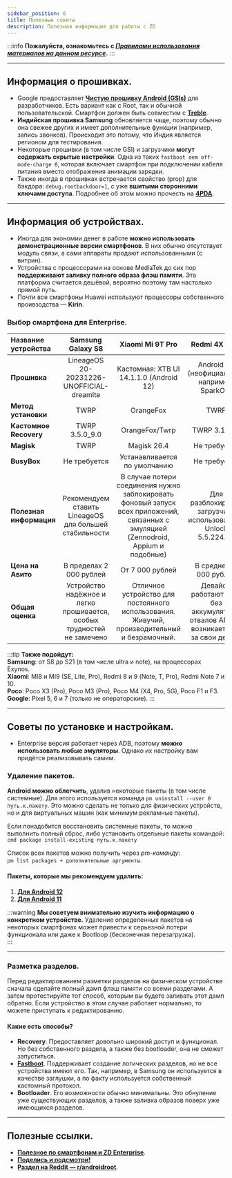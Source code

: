```yaml
---
sidebar_position: 6
title: Полезные советы
description: Полезная информация для работы с ZD
---
```

:::info **Пожалуйста, ознакомьтесь с [*Правилами использования материалов на данном ресурсе*](../Disclaimer).**
:::
_______________________________________________
## Информация о прошивках.  
- Google предоставляет [**Чистую прошивку Android (GSIs)**](https://developer.android.com/topic/generic-system-image) для разработчиков. Есть вариант как с Root, так и обычной пользовательской. Смартфон должен быть совместим с [**Treble**](https://github.com/phhusson/treble_experimentations/wiki).  
- **Индийская прошивка Samsung** обновляется чаще, поэтому обычно она свежее других и имеет дополнительные функции (например, запись звонков). Происходит это потому, что Индия является регионом для тестирования.  
- Некоторые прошивки (в том числе GSI) и загрузчики **могут содержать скрытые настройки**. Одна из таких `fastboot oem off-mode-charge 0`, которая включает смартфон при подключении кабеля питания вместо отображения анимации зарядки.  
- Также иногда в прошивках встречается свойство (prop) для бэкдора: `debug.rootbackdoor=1`, с уже **вшитыми сторонними ключами доступа**. Подробнее об этом можно прочесть на [**4PDA**](https://4pda.to/forum/index.php?showtopic=908196&view=findpost&p=95402137).  
_________________
## Информация об устройствах.  
- Иногда для экономии денег в работе **можно использовать демонстрационные версии смартфонов**. В них обычно отсутствует модуль связи, а сами аппараты продают использованными (с витрин).  
- Устройства с процессорами на основе MediaTek до сих пор **поддерживают заливку полного образа флэш памяти**. Эта платформа считается дешёвой, вероятно поэтому там настолько прямой путь.  
- Почти все смартфоны Huawei используют процессоры собственного проивзодства — **Kirin**.  

### Выбор смартфона для Enterprise.  
|   Название устройства  | Samsung Galaxy S8 | Xiaomi Mi 9T Pro | Redmi 4X 3/32 |
| :-------- | :-------: | :-------: | :-------: |
| **Прошивка**  | LineageOS 20-20231226-UNOFFICIAL-dreamlte    | Кастомная: XTB UI 14.1.1.0 (Android 12) | Android 13 (неофициальная, например, SparkOS) |
| **Метод установки** | TWRP     | OrangeFox | TWRP |
| **Кастомное Recovery** | TWRP 3.5.0_9.0     | OrangeFox/Twrp | TWRP 3.1.1-0 |
| **Magisk**    |  TWRP    | Magisk 26.4 | Не требуется |
| **BusyBox**    | Не требуется    | Устанавливается по умолчанию | Не требуется |
| **Полезная информация**    | Рекомендуем ставить LineageOS для большей стабильности    | В случае потери соединения нужно заблокировать фоновый запуск всех приложений, связанных с эмуляцией (Zennodroid, Appium и подобные) |  Для разблокировки загрузчика использовать Mi Unlock 5.5.224.55 |
| **Цена на Авито**    | В пределах 2 000 рублей   | От 7 000 рублей | В среднем 1 000 рублей |
| **Общая оценка**    | Устройство надёжное и легко прошивается, особых трудностей не замечено    | Отличное устройство для постоянного использования. Живучий, производительный и безрамочный. | Девайсы работают 24/7 без аккумулятора, отвалов ADB не возникает. Топ за свои деньги |  

:::tip **Также подойдут:**  
**Samsung**: от S8 до S21 (в том числе ultra и note), на процессорах Exynos.  
**Xiaomi**:  MI8 и MI9 (SE, Lite, Pro), Redmi 8 и 9 (Note, T, Pro), Redmi Note 7 и 10.  
**Poco**: Poco X3 (Pro), Poco M3 (Pro), Poco M4 (X4, Pro, 5G), Poco F1 и F3.  
**Google**: Pixel 5, 6 и 7 (только не операторские).
:::
_________________
## Советы по установке и настройкам.  
- Enterprise версия работает через ADB, поэтому **можно использовать любые эмуляторы**. Однако их настройку вам придётся реализовывать самим.  
### Удаление пакетов.  
**Android можно облегчить**, удалив некоторые пакеты (в том числе системные). Для этого используется команда `pm uninstall --user 0 путь.к.пакету`. Это можно сделать не только для физических устройств, но и для виртуальных машин (как минимум рекламные пакеты).  

Если понадобится восстановить системные пакеты, то можно выполнить полный сброс, либо установить отдельные пакеты командой:  
`cmd package install-existing путь.к.пакету`  

Список всех пакетов можно получить через *pm-команду*:   
`pm list packages + дополнительные аргументы`.  

#### Пакеты, которые мы рекомендуем удалить:
1. [**Для Android 12**](https://gist.github.com/Zymlex/f0b58104dd2f9504a14ffd9bdc3799ac)  
2. [**Для Android 11**](https://gist.github.com/Zymlex/51a8ed0d5864122614e6db021be8c9e9)

:::warning **Мы советуем внимательно изучить информацию о конкретном устройстве.**
Удаление определенных пакетов на некоторых смартфонах может привести к серьезной потери функционала или даже к Bootloop (бесконечная перезагрузка).    
:::
________________
### Разметка разделов.  
Перед редактированием разметки разделов на физическом устройстве сначала сделайте полный дамп флэш памяти со всеми разделами. А затем протестируйте тот способ, которым вы будете заливать этот дамп обратно. Если устройство в этом случае работает нормально, то можете приступать к редактированию.  
#### Какие есть способы?
- **Recovery**. Предоставляет довольно широкий доступ и функционал. Но без собственного раздела, а также без bootloader, она не сможет запуститься.  
- [**Fastboot**](https://android.googlesource.com/platform/system/core/+/master/fastboot/README.md). Поддерживает создание логических разделов, но не все устройства имеют его. Так, например, в Samsung он используется в качестве заглушки, а по факту используется собственный кастомный протокол.  
- **Bootloader**. Его возможности обычно минимальны. Это обнуление уже существующих разделов, а также заливка образов поверх уже имеющихся разделов.
________________
## Полезные ссылки.  
- [**Полезное по смартфонам и ZD Enterprise**](https://zenno.club/discussion/threads/poleznoe-po-smartfonam-i-zd-enterprise.105073/). 
- [**Поделись и подсмотри!**](https://zenno.club/discussion/threads/podelis-i-podsmotri-smartfony-dlja-zennodroid-enterprise.118499/)   
- [**Раздел на Reddit — r/androidroot**](https://www.reddit.com/r/androidroot/).

